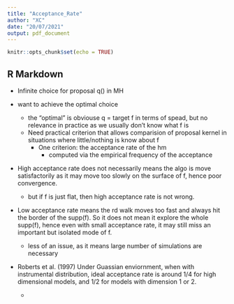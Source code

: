```yaml
---
title: "Acceptance_Rate"
author: "XC"
date: "20/07/2021"
output: pdf_document
---
```


```r
knitr::opts_chunk$set(echo = TRUE)
```

## R Markdown
- Infinite choice for proposal q() in MH
- want to achieve the optimal choice
  - the "optimal" is obviouse q = target f in terms of spead, but no relevance in practice as we usually don't know what f is
  - Need practical criterion that allows comparision of proposal kernel in situations where little/nothing is know about f
      - One criterion: the acceptance rate of the hm
        - computed via the empirical frequency of the acceptance
      
- High acceptance rate does not necessarily means the algo is move satisfactorily as it may move too slowly on the surface of f, hence poor convergence. 
  - but if f is just flat, then high acceptance rate is not wrong. 
- Low acceptance rate means the rd walk moves too fast and always hit the border of the supp(f). So it does not mean it explore the whole supp(f), hence even with small acceptance rate, it may still miss an important but isolated mode of f. 
  - less of an issue, as it means large number of simulations are necessary
  
  
- Roberts et al. (1997) Under Guassian enviornment, when with instrumental distribution, ideal acceptance rate is around 1/4 for high dimensional models, and 1/2 for models with dimension 1 or 2. 





  
  
  
  
  
  
  - 